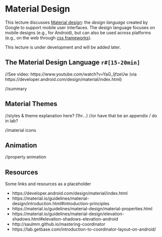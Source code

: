# Material Design

This lecture discusses [Material design](https://material.io/guidelines/material-design/introduction.html): the _design language_ created by Google to support mobile user interfaces. The design language focuses on mobile designs (e.g., for Android), but can also be used across platforms (e.g., on the web through [css frameworks](https://material.io/components/web/)).

<!-- <p class="alert alert-info">This lecture references code found at <https://github.com/info448-s17/lecture14-material>.</p> -->

<p class="alert alert-danger">This lecture is under development and will be added later.</p>

## The Material Design Language `r#[15-20min]`
//See video: https://www.youtube.com/watch?v=YaG_ljfzeUw (via https://developer.android.com/design/material/index.html)

//summary


## Material Themes
//styles & theme explanation here? (1hr...)
    //or have that be an appendix / do in lab?

//material icons

## Animation
//property animation







## Resources {-}
Some links and resources as a placeholder

- https://developer.android.com/design/material/index.html
- https://material.io/guidelines/material-design/introduction.html#introduction-principles
- https://material.io/guidelines/material-design/material-properties.html
- https://material.io/guidelines/material-design/elevation-shadows.html#elevation-shadows-elevation-android
- http://saulmm.github.io/mastering-coordinator
- https://lab.getbase.com/introduction-to-coordinator-layout-on-android/
